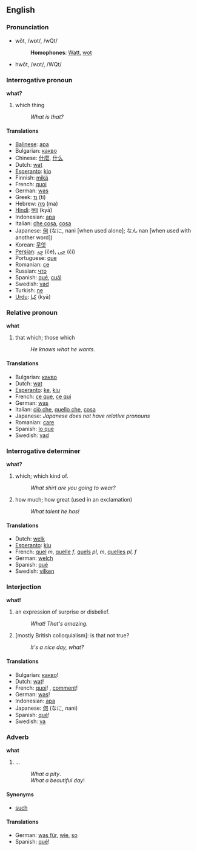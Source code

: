 ==English==
===Pronunciation===
*wŏt, /wɒt/, /wQt/
*:'''Homophones''': [[Watt]], [[wot]]
*hwŏt, /ʍɒt/, /WQt/

===Interrogative pronoun===
'''what?'''

#which thing
#:''What is that?''

====Translations====
*[[Balinese]]: [[apa]]
*Bulgarian: [[какво]]
*Chinese: [[什麼]], [[什么]]
*Dutch: [[wat]]
*[[Esperanto]]: [[kio]]
*Finnish: [[mikä]]
*French: [[quoi]]
*German: [[was]]
*Greek: [[τι]] (ti)
*Hebrew: [[מה]] (ma)
*[[Hindi]]: [[क्या]] (kyā) 
*Indonesian: [[apa]]
*Italian: [[che cosa]], [[cosa]]
*Japanese: [[何]] (なに, nani [when used alone]; なん nan [when used with another word])
*Korean: [[무엇]]
*[[Persian]]: [[چِه]] (če), [[چی]] (či)
*Portuguese: [[que]]
*Romanian: [[ce]]
*Russian: [[что]]
*Spanish: [[qué]], [[cuál]]
*Swedish: [[vad]]
*Turkish: [[ne]]
*[[Urdu]]: [[كيا]] (kyā)

===Relative pronoun===
'''what'''

#that which; those which
#:''He knows what he wants.'' 

====Translations====
*Bulgarian: [[какво]]
*Dutch: [[wat]]
*[[Esperanto]]: [[ke]], [[kiu]]
*French: [[ce que]], [[ce qui]]
*German: [[was]]
*Italian: [[ciò che]], [[quello che]], [[cosa]]
*Japanese: ''Japanese does not have relative pronouns''
*Romanian: [[care]]
*Spanish: [[lo que]]
*Swedish: [[vad]]

===Interrogative determiner===
'''what?'''

#which; which kind of.
#:''What shirt are you going to wear?''
#how much; how great (used in an exclamation)
#:''What talent he has!''

====Translations====
*Dutch: [[welk]]
*[[Esperanto]]: [[kiu]]
*French: [[quel]] ''m'', [[quelle]] ''f'', [[quels]] ''pl, m'', [[quelles]] ''pl, f''
*German: [[welch]]
*Spanish: [[qué]]
*Swedish: [[vilken]]

===Interjection===
'''what!'''

#an expression of surprise or disbelief.
#:''What! That's amazing.''
#[mostly British colloquialism]: is that not true?
#:''It's a nice day, what?''

====Translations====
*Bulgarian: [[какво]]!
*Dutch: [[wat]]!
*French: [[quoi]]! , [[comment]]!
*German: [[was]]!
*Indonesian: [[apa]]
*Japanese: [[何]] (なに, nani)
*Spanish: [[qué]]!
*Swedish: [[va]]

===Adverb===<!-- pretty sure it's an adverb -->
'''what'''

#...<!-- need def -->
#:''What a pity''.
#:''What a beautiful day''!

====Synonyms====
*[[such]]

====Translations====
*German: [[was für]], [[wie]], [[so]]
*Spanish: [[qué]]!